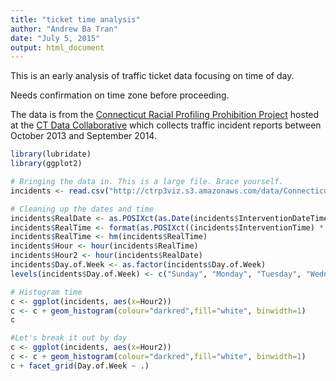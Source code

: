```yaml
---
title: "ticket time analysis"
author: "Andrew Ba Tran"
date: "July 5, 2015"
output: html_document
---
```


This is an early analysis of traffic ticket data focusing on time of day. 

Needs confirmation on time zone before proceeding.

The data is from the [Connecticut Racial Profiling Prohibition Project](http://ctrp3.ctdata.org/rawdata/) hosted at the [CT Data Collaborative](http://ctdata.org/) which collects traffic incident reports between October 2013 and September 2014.

```r
library(lubridate)
library(ggplot2)
```


```r
# Bringing the data in. This is a large file. Brace yourself.
incidents <- read.csv("http://ctrp3viz.s3.amazonaws.com/data/Connecticut_r1.csv", stringsAsFactors=FALSE)

# Cleaning up the dates and time
incidents$RealDate <- as.POSIXct(as.Date(incidents$InterventionDateTime, origin="1899-12-30"))
incidents$RealTime <- format(as.POSIXct((incidents$InterventionTime) * 86400, origin = "1970-01-01"), "%H:%M")
incidents$RealTime <- hm(incidents$RealTime)
incidents$Hour <- hour(incidents$RealTime)
incidents$Hour2 <- hour(incidents$RealDate)
incidents$Day.of.Week <- as.factor(incidents$Day.of.Week)
levels(incidents$Day.of.Week) <- c("Sunday", "Monday", "Tuesday", "Wednesday", "Thursday", "Friday", "Saturday")

# Histogram time
c <- ggplot(incidents, aes(x=Hour2))
c <- c + geom_histogram(colour="darkred",fill="white", binwidth=1)
c

#Let's break it out by day
c <- ggplot(incidents, aes(x=Hour2))
c <- c + geom_histogram(colour="darkred",fill="white", binwidth=1)
c + facet_grid(Day.of.Week ~ .)

```

